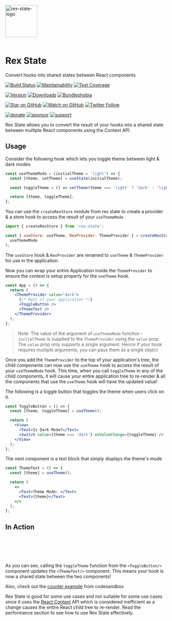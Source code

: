 
<Meta title="Intro/Getting Started" />

<img
  src="https://github.com/react-native-toolkit/rex-state/raw/master/assets/logo.png"
  alt="rex-state-logo"
  height="100px"
  width="100px"
/>
<br />
<br />

# Rex State

Convert hooks into shared states between React components

[![Build Status][build-badge]][build]
[![Maintainability][maintainability-badge]][maintainability-url]
[![Test Coverage][coverage-badge]][coverage-url]

[![Version][version-badge]][package]
[![Downloads][downloads-badge]][npmtrends]
[![Bundlephobia][bundle-phobia-badge]][bundle-phobia]

[![Star on GitHub][github-star-badge]][github-star]
[![Watch on GitHub][github-watch-badge]][github-watch]
[![Twitter Follow][twitter-badge]][twitter]

[![donate][coffee-badge]][coffee-url]
[![sponsor][sponsor-badge]][sponsor-url]
[![support][support-badge]][support-url]

Rex State allows you to convert the result of your hooks into a shared state between multiple React components using the Context API.

## Usage

Consider the following hook which lets you toggle theme between light & dark modes

```jsx
const useThemeMode = (initialTheme = 'light') => {
  const [theme, setTheme] = useState(initialTheme);

  const toggleTheme = () => setTheme(theme === 'light' ? 'dark' : 'light');

  return [theme, toggleTheme];
};
```

You can use the `createRexStore` module from rex state to create a provider & a store hook to access the result of your `useThemeMode`

```jsx
import { createRexStore } from 'rex-state';

const { useStore: useTheme, RexProvider: ThemeProvider } = createRexStore(
  useThemeMode
);
```

The `useStore` hook & `RexProvider` are renamed to `useTheme` & `ThemeProvider` for use in the application.

Now you can wrap your entire Application inside the `ThemeProvider` to ensure the context is setup properly for the `useTheme` hook.

```jsx
const App = () => {
  return (
    <ThemeProvider value="dark">
      {/* Rest of your application */}
      <ToggleButton />
      <ThemeText />
    </ThemeProvider>
  );
};
```

> Note: The value of the argument of `useThemeMode` function - `initialTheme` is supplied to the `ThemeProvider` using the `value` prop. The `value` prop only supports a single argument. Hence if your hook requires multiple arguments, you can pass them as a single object

Once you add the `ThemeProvider` to the top of your application's tree, the child components can now use the `useTheme` hook to access the result of your `useThemeMode` hook. This time, when you call `toggleTheme` in any of the child components, it will cause your entire application tree to re-render & all the components that use the `useTheme` hook will have the updated value!

The following is a toggle button that toggles the theme when users click on it.

```jsx
const ToggleButton = () => {
  const [theme, toggleTheme] = useTheme();

  return (
    <View>
      <Text>Is Dark Mode?</Text>
      <Switch value={theme === 'dark'} onValueChange={toggleTheme} />
    </View>
  );
};
```

The next component is a text block that simply displays the theme's mode

```jsx
const ThemeText = () => {
  const [theme] = useTheme();

  return (
    <>
      <Text>Theme Mode: </Text>
      <Text>{theme}</Text>
    </>
  );
};
```

## In Action

<br />

<DarkModeProvider value="dark">
  <ToggleButton />
  <ThemeText />
</DarkModeProvider>

<br />
<br />
<br />

As you can see, calling the `toggleTheme` function from the `<ToggleButton/>` component updates the `<ThemeText/>` component. This means your hook is now a shared state between the two components!

Also, check out the [counter example](https://codesandbox.io/s/rex-counter-2m4zy?file=/src/App.js) from codesandbox

Rex State is good for some use cases and not suitable for some use cases since it uses the [React Context](https://reactjs.org/docs/context.html#api) API which is considered inefficient as a change causes the entire React child tree to re-render. Read the performance section to see how to use Rex State effectively.

[coffee-badge]: https://img.shields.io/badge/-%E2%98%95%EF%B8%8F%20buy%20me%20a%20coffee-e85b46
[coffee-url]: https://www.buymeacoffee.com/daniakash
[sponsor-badge]: https://img.shields.io/badge/-%F0%9F%8F%85%20sponsor%20this%20project-e85b46
[sponsor-url]: https://www.buymeacoffee.com/daniakash/e/6983
[support-badge]: https://img.shields.io/badge/-Get%20Support-e85b46
[support-url]: https://www.buymeacoffee.com/daniakash/e/7030
[build]: https://github.com/react-native-toolkit/rex-state/actions
[build-badge]: https://github.com/react-native-toolkit/rex-state/workflows/build/badge.svg
[coverage-badge]: https://api.codeclimate.com/v1/badges/9bd775907eca8a3dbab3/test_coverage
[coverage-url]: https://codeclimate.com/github/react-native-toolkit/rex-state/test_coverage
[maintainability-badge]: https://api.codeclimate.com/v1/badges/9bd775907eca8a3dbab3/maintainability
[maintainability-url]: https://codeclimate.com/github/react-native-toolkit/rex-state/maintainability
[bundle-phobia-badge]: https://badgen.net/bundlephobia/minzip/rex-state
[bundle-phobia]: https://bundlephobia.com/result?p=rex-state
[downloads-badge]: https://img.shields.io/npm/dm/rex-state.svg
[npmtrends]: http://www.npmtrends.com/rex-state
[package]: https://www.npmjs.com/package/rex-state
[version-badge]: https://img.shields.io/npm/v/rex-state.svg
[twitter]: https://twitter.com/dani_akash_
[twitter-badge]: https://img.shields.io/twitter/follow/dani_akash_?style=social
[github-watch-badge]: https://img.shields.io/github/watchers/DaniAkash/rex.svg?style=social
[github-watch]: https://github.com/DaniAkash/rex/watchers
[github-star-badge]: https://img.shields.io/github/stars/DaniAkash/rex.svg?style=social
[github-star]: https://github.com/DaniAkash/rex/stargazers
